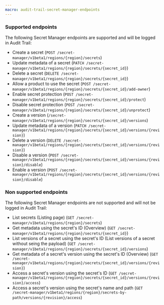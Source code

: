 ```yaml
---
macro: audit-trail-secret-manager-endpoints
---
```


### Supported endpoints

The following Secret Manager endpoints are supported and will be logged in Audit Trail:

- Create a secret (`POST /secret-manager/v1beta1/regions/{region}/secrets`)
- Update metadata of a secret (`PATCH /secret-manager/v1beta1/regions/{region}/secrets/{secret_id}`)
- Delete a secret (`DELETE /secret-manager/v1beta1/regions/{region}/secrets/{secret_id}`)
- Allow a product to use the secret (`POST /secret-manager/v1beta1/regions/{region}/secrets/{secret_id}/add-owner`)
- Enable secret protection (`POST /secret-manager/v1beta1/regions/{region}/secrets/{secret_id}/protect`)
- Disable secret protection (`POST /secret-manager/v1beta1/regions/{region}/secrets/{secret_id}/unprotect`)
- Create a version (`/secret-manager/v1beta1/regions/{region}/secrets/{secret_id}/versions`)
- Update metadata of a version (`PATCH /secret-manager/v1beta1/regions/{region}/secrets/{secret_id}/versions/{revision}`)
- Delete a version (`DELETE /secret-manager/v1beta1/regions/{region}/secrets/{secret_id}/versions/{revision}`)
- Disable a version (`POST /secret-manager/v1beta1/regions/{region}/secrets/{secret_id}/versions/{revision}/disable`)
- Enable a version (`POST /secret-manager/v1beta1/regions/{region}/secrets/{secret_id}/versions/{revision}/disable`)

### Non supported endpoints

The following Secret Manager endpoints are not supported and will not be logged in Audit Trail:

- List secrets (Listing page) (`GET /secret-manager/v1beta1/regions/{region}/secrets`)
- Get metadata using the secret's ID (Overview) (`GET /secret-manager/v1beta1/regions/{region}/secrets/{secret_id}`)
- List versions of a secret using the secret's ID (List versions of a secret without seing the payload) (`GET /secret-manager/v1beta1/regions/{region}/secrets/{secret_id}/versions`)
- Get metadata of a secret's version using the secret's ID (Overview) (`GET /secret-manager/v1beta1/regions/{region}/secrets/{secret_id}/versions/{revision}`)
- Access a secret's version using the secret's ID (`GET /secret-manager/v1beta1/regions/{region}/secrets/{secret_id}/versions/{revision}/access`)
- Access a secret's version using the secret's name and path (`GET /secret-manager/v1beta1/regions/{region}/secrets-by-path/versions/{revision}/access`)